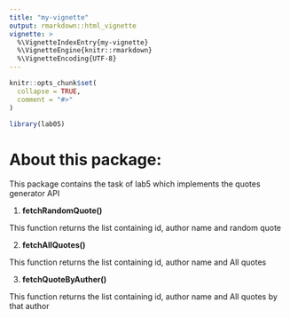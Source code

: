 ```yaml
---
title: "my-vignette"
output: rmarkdown::html_vignette
vignette: >
  %\VignetteIndexEntry{my-vignette}
  %\VignetteEngine{knitr::rmarkdown}
  %\VignetteEncoding{UTF-8}
---
```


```r
knitr::opts_chunk$set(
  collapse = TRUE,
  comment = "#>"
)
```

```r
library(lab05)
```
# About this package:

This package contains the task of lab5 which implements the quotes generator API


1. **fetchRandomQuote()**

This function returns the list containing id, author name and random quote 

2. **fetchAllQuotes()**

This function returns the list containing id, author name and All quotes 

3. **fetchQuoteByAuther()**

This function returns the list containing id, author name and All quotes by that author 
